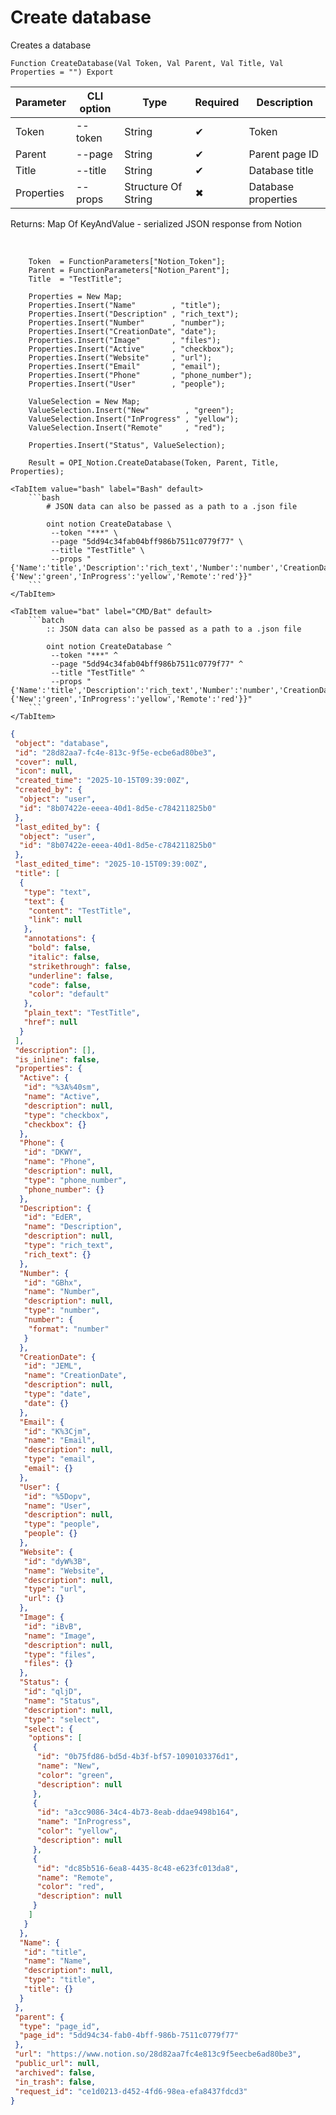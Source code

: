 ﻿---
sidebar_position: 1
description: Create database and other functions to work with Notion in the Open Integration Package, a free open-source integration library for 1C:Enterprise 8, OneScript and CLI
keywords: [1C, 1С, 1С:Enterprise, 1С:Enterprise 8.3, API, Integration, Services, Exchange, OneScript, CLI, Notion]
---


# Create database
 Creates a database



`Function CreateDatabase(Val Token, Val Parent, Val Title, Val Properties = "") Export`

  | Parameter | CLI option | Type | Required | Description |
  |-|-|-|-|-|
  | Token | --token | String | &#x2714; | Token |
  | Parent | --page | String | &#x2714; | Parent page ID |
  | Title | --title | String | &#x2714; | Database title |
  | Properties | --props | Structure Of String | &#x2716; | Database properties |

  
  Returns:  Map Of KeyAndValue - serialized JSON response from Notion

<br/>



```bsl title="1C:Enterprise/OneScript code example"
    Token  = FunctionParameters["Notion_Token"];
    Parent = FunctionParameters["Notion_Parent"];
    Title  = "TestTitle";

    Properties = New Map;
    Properties.Insert("Name"        , "title");
    Properties.Insert("Description" , "rich_text");
    Properties.Insert("Number"      , "number");
    Properties.Insert("CreationDate", "date");
    Properties.Insert("Image"       , "files");
    Properties.Insert("Active"      , "checkbox");
    Properties.Insert("Website"     , "url");
    Properties.Insert("Email"       , "email");
    Properties.Insert("Phone"       , "phone_number");
    Properties.Insert("User"        , "people");

    ValueSelection = New Map;
    ValueSelection.Insert("New"        , "green");
    ValueSelection.Insert("InProgress" , "yellow");
    ValueSelection.Insert("Remote"     , "red");

    Properties.Insert("Status", ValueSelection);

    Result = OPI_Notion.CreateDatabase(Token, Parent, Title, Properties);
```
 

 <Tabs>
  
    <TabItem value="bash" label="Bash" default>
        ```bash
            # JSON data can also be passed as a path to a .json file
            
            oint notion CreateDatabase \
             --token "***" \
             --page "5dd94c34fab04bff986b7511c0779f77" \
             --title "TestTitle" \
             --props "{'Name':'title','Description':'rich_text','Number':'number','CreationDate':'date','Image':'files','Active':'checkbox','Website':'url','Email':'email','Phone':'phone_number','User':'people','Status':{'New':'green','InProgress':'yellow','Remote':'red'}}"
        ```
    </TabItem>
  
    <TabItem value="bat" label="CMD/Bat" default>
        ```batch
            :: JSON data can also be passed as a path to a .json file
            
            oint notion CreateDatabase ^
             --token "***" ^
             --page "5dd94c34fab04bff986b7511c0779f77" ^
             --title "TestTitle" ^
             --props "{'Name':'title','Description':'rich_text','Number':'number','CreationDate':'date','Image':'files','Active':'checkbox','Website':'url','Email':'email','Phone':'phone_number','User':'people','Status':{'New':'green','InProgress':'yellow','Remote':'red'}}"
        ```
    </TabItem>
</Tabs>


```json title="Result"
{
 "object": "database",
 "id": "28d82aa7-fc4e-813c-9f5e-ecbe6ad80be3",
 "cover": null,
 "icon": null,
 "created_time": "2025-10-15T09:39:00Z",
 "created_by": {
  "object": "user",
  "id": "8b07422e-eeea-40d1-8d5e-c784211825b0"
 },
 "last_edited_by": {
  "object": "user",
  "id": "8b07422e-eeea-40d1-8d5e-c784211825b0"
 },
 "last_edited_time": "2025-10-15T09:39:00Z",
 "title": [
  {
   "type": "text",
   "text": {
    "content": "TestTitle",
    "link": null
   },
   "annotations": {
    "bold": false,
    "italic": false,
    "strikethrough": false,
    "underline": false,
    "code": false,
    "color": "default"
   },
   "plain_text": "TestTitle",
   "href": null
  }
 ],
 "description": [],
 "is_inline": false,
 "properties": {
  "Active": {
   "id": "%3A%40sm",
   "name": "Active",
   "description": null,
   "type": "checkbox",
   "checkbox": {}
  },
  "Phone": {
   "id": "DKWY",
   "name": "Phone",
   "description": null,
   "type": "phone_number",
   "phone_number": {}
  },
  "Description": {
   "id": "EdER",
   "name": "Description",
   "description": null,
   "type": "rich_text",
   "rich_text": {}
  },
  "Number": {
   "id": "GBhx",
   "name": "Number",
   "description": null,
   "type": "number",
   "number": {
    "format": "number"
   }
  },
  "CreationDate": {
   "id": "JEML",
   "name": "CreationDate",
   "description": null,
   "type": "date",
   "date": {}
  },
  "Email": {
   "id": "K%3Cjm",
   "name": "Email",
   "description": null,
   "type": "email",
   "email": {}
  },
  "User": {
   "id": "%5Dopv",
   "name": "User",
   "description": null,
   "type": "people",
   "people": {}
  },
  "Website": {
   "id": "dyW%3B",
   "name": "Website",
   "description": null,
   "type": "url",
   "url": {}
  },
  "Image": {
   "id": "iBvB",
   "name": "Image",
   "description": null,
   "type": "files",
   "files": {}
  },
  "Status": {
   "id": "qljD",
   "name": "Status",
   "description": null,
   "type": "select",
   "select": {
    "options": [
     {
      "id": "0b75fd86-bd5d-4b3f-bf57-1090103376d1",
      "name": "New",
      "color": "green",
      "description": null
     },
     {
      "id": "a3cc9086-34c4-4b73-8eab-ddae9498b164",
      "name": "InProgress",
      "color": "yellow",
      "description": null
     },
     {
      "id": "dc85b516-6ea8-4435-8c48-e623fc013da8",
      "name": "Remote",
      "color": "red",
      "description": null
     }
    ]
   }
  },
  "Name": {
   "id": "title",
   "name": "Name",
   "description": null,
   "type": "title",
   "title": {}
  }
 },
 "parent": {
  "type": "page_id",
  "page_id": "5dd94c34-fab0-4bff-986b-7511c0779f77"
 },
 "url": "https://www.notion.so/28d82aa7fc4e813c9f5eecbe6ad80be3",
 "public_url": null,
 "archived": false,
 "in_trash": false,
 "request_id": "ce1d0213-d452-4fd6-98ea-efa8437fdcd3"
}
```
